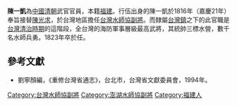 '''陳一凱'''為[[中國|中國]][[清朝|清朝]]武官官員，本籍[[福建|福建]]。行伍出身的陳一凱於1816年（嘉慶21年）奉旨接替[[陳光求|陳光求]]，於台灣地區擔任[[台灣水師協|台灣水師協]][[副將|副將]]。而隸屬[[台灣鎮|台灣鎮]]之下的此官職是[[台灣清治時期|台灣清治時期]]的這階段，全台灣的海防軍事層級最高武將，其統帥三標水營，數千名水師兵勇。1823年卒於任。
{{start box}}
{{s-before|[[陳光求|陳光求]]}}
{{s-title|[[台灣水師協|台灣水師協]][[副將|副將]]|1816年上任}}
{{s-after|[[湯亨斌|湯亨斌]]}}
{{end box}}
{{start box}}
{{s-before|[[莊秉元|莊秉元]]}}
{{s-title|[[澎湖水師協|澎湖水師協]][[副將|副將]]|1818年上任}}
{{s-after|[[蕭得華|蕭得華]]}}
{{end box}}
{{start box}}
{{s-before|[[吳定邦|吳定邦]]}}
{{s-title|[[台灣水師協|台灣水師協]][[副將|副將]]|1822年上任}}
{{s-after|[[楊繼勳|楊繼勳]]}}
{{end box}}

==參考文獻==
*劉寧顏編，《重修台灣省通志》，台北市，台灣省文獻委員會，1994年。

[[Category:台灣水師協副將|Category:台灣水師協副將]]
[[Category:澎湖水師協副將|Category:澎湖水師協副將]]
[[Category:福建人|Category:福建人]]